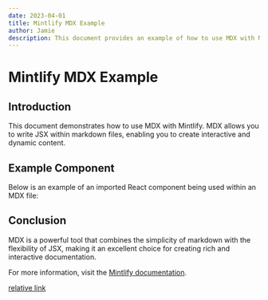```yaml
---
date: 2023-04-01
title: Mintlify MDX Example
author: Jamie
description: This document provides an example of how to use MDX with Mintlify.
---
```



# Mintlify MDX Example

## Introduction

This document demonstrates how to use MDX with Mintlify. MDX allows you to write JSX within markdown files, enabling you to create interactive and dynamic content.

## Example Component

Below is an example of an imported React component being used within an MDX file:

<ExampleComponent />

## Conclusion

MDX is a powerful tool that combines the simplicity of markdown with the flexibility of JSX, making it an excellent choice for creating rich and interactive documentation.

For more information, visit the [Mintlify documentation](https://www.mintlify.com/docs).

[relative link](/folder-with-links)
